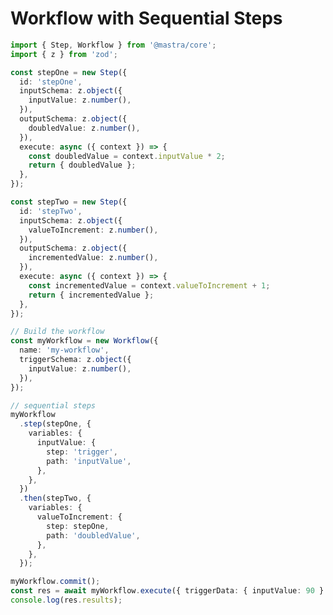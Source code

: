 # Workflow with Sequential Steps

```ts showLineNumbers copy
import { Step, Workflow } from '@mastra/core';
import { z } from 'zod';

const stepOne = new Step({
  id: 'stepOne',
  inputSchema: z.object({
    inputValue: z.number(),
  }),
  outputSchema: z.object({
    doubledValue: z.number(),
  }),
  execute: async ({ context }) => {
    const doubledValue = context.inputValue * 2;
    return { doubledValue };
  },
});

const stepTwo = new Step({
  id: 'stepTwo',
  inputSchema: z.object({
    valueToIncrement: z.number(),
  }),
  outputSchema: z.object({
    incrementedValue: z.number(),
  }),
  execute: async ({ context }) => {
    const incrementedValue = context.valueToIncrement + 1;
    return { incrementedValue };
  },
});

// Build the workflow
const myWorkflow = new Workflow({
  name: 'my-workflow',
  triggerSchema: z.object({
    inputValue: z.number(),
  }),
});

// sequential steps
myWorkflow
  .step(stepOne, {
    variables: {
      inputValue: {
        step: 'trigger',
        path: 'inputValue',
      },
    },
  })
  .then(stepTwo, {
    variables: {
      valueToIncrement: {
        step: stepOne,
        path: 'doubledValue',
      },
    },
  });

myWorkflow.commit();
const res = await myWorkflow.execute({ triggerData: { inputValue: 90 } });
console.log(res.results);
```
